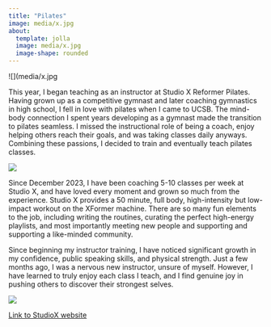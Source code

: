 ```yaml
--- 
title: "Pilates"
image: media/x.jpg
about:
  template: jolla
  image: media/x.jpg
  image-shape: rounded
---
```

![](media/x.jpg

        
This year, I began teaching as an instructor at Studio X Reformer Pilates. Having grown up as a competitive gymnast and later coaching gymnastics in high school, I fell in love with pilates when I came to UCSB. The mind-body connection I spent years developing as a gymnast made the transition to pilates seamless. I missed the instructional role of being a coach, enjoy helping others reach their goals, and was taking classes daily anyways. Combining these passions, I decided to train and eventually teach pilates classes. 

![](media/x1.jpg)

Since December 2023, I have been coaching 5-10 classes per week at Studio X, and have loved every moment and grown so much from the experience. Studio X provides a 50 minute, full body, high-intensity but low-impact workout on the XFormer machine. There are so many fun elements to the job, including writing the routines, curating the perfect high-energy playlists, and most importantly meeting new people and supporting and supporting a like-minded community. 


Since beginning my instructor training, I have noticed significant growth in my confidence, public speaking skills, and physical strength. Just a few months ago, I was a nervous new instructor, unsure of myself. However, I have learned to truly enjoy each class I teach, and I find genuine joy in pushing others to discover their strongest selves. 




![](media/x2.jpg)

[Link to StudioX website](https://www.studioxreformerpilates.com)
